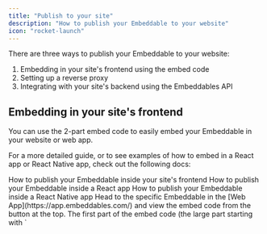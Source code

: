 ```yaml
---
title: "Publish to your site"
description: "How to publish your Embeddable to your website"
icon: "rocket-launch"
---
```


There are three ways to publish your Embeddable to your website:

1. Embedding in your site's frontend using the embed code
2. Setting up a reverse proxy
3. Integrating with your site's backend using the Embeddables API


## Embedding in your site's frontend

You can use the 2-part embed code to easily embed your Embeddable in your website or web app.

For a more detailed guide, or to see examples of how to embed in a React app or React Native app, check out the following docs:

<CardGroup cols={3}>
  <Card title="Embed in your site" icon="code" href="/how-to/publish-to-your-site">
    How to publish your Embeddable inside your site's frontend
  </Card>
  <Card title="Embed in a React app" icon="react" href="/how-to/publish-in-react">  
    How to publish your Embeddable inside a React app
  </Card>
  <Card title="Embed in a React Native app" icon="mobile" href="/how-to/publish-in-react-native">
    How to publish your Embeddable inside a React Native app
  </Card>
</CardGroup>


<Steps>
  <Step title="Grab the embed code" titleSize="h3">
    Head to the specific Embeddable in the [Web App](https://app.embeddables.com/) and
    view the embed code from the button at the top.
  </Step>
  <Step title="Insert the first part in the Head">
    The first part of the embed code (the large part starting with `<script> const SAVVY_PRELOAD_IDS=...`) should go in the `<HEAD>` of the page.
  </Step>
  <Step title="Insert the second part in the Body">
    The second part of the embed code (the small part that looks like `<savvy id="flow_abcdefhijklm"></savvy>`) should go in the `<BODY>` of the page, wherever you want the embeddable to appear on the page.
  </Step>
</Steps>

## Setting up a reverse proxy

Publishing your Embeddable via a reverse proxy can be done in 4 steps:

<Steps>
  <Step title="Point your page to our proxy server">
    Point your reverse proxy to: `https://proxy.embeddables.com`.
  </Step>
  <Step title="Verify the proxy is pointing to the correct page">
    Verify that by going to https://yourdomain.com/your-reverse-proxy-page, you see a page similar to what you see on https://proxy.embeddables.com itself.
  </Step>
  <Step title="Pass the correct Embeddable ID">
    Pass the ID of your Embeddable using the `X-Embeddables-Id` header.
  </Step>
  <Step title="Verify that it's working">
    You should now see the desired Embeddable served on your page.
  </Step>
</Steps>

<Card title="Reverse Proxy Setup - full guide" icon="code" href="/how-to/reverse-proxy-setup">
  Go into more detail about how to set up a reverse proxy to serve Embeddables content through your own domain.
</Card>

## Integrating with your site's backend using the Embeddables API

<Note>
  Docs for this method are coming soon.
</Note>



